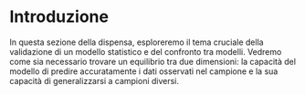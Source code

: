 # Introduzione {.unnumbered}

In questa sezione della dispensa, esploreremo il tema cruciale della validazione di un modello statistico e del confronto tra modelli. Vedremo come sia necessario trovare un equilibrio tra due dimensioni: la capacità del modello di predire accuratamente i dati osservati nel campione e la sua capacità di generalizzarsi a campioni diversi.
